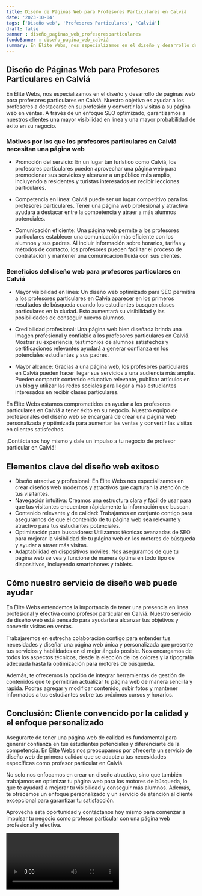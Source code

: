 ```yaml
---
title: Diseño de Páginas Web para Profesores Particulares en Calviá
date: '2023-10-04'
tags: ['Diseño web', 'Profesores Particulares', 'Calviá']
draft: false
banner : diseño_paginas_web_profesoresparticulares
fondoBanner : diseño_pagina_web_calviá
summary: En Élite Webs, nos especializamos en el diseño y desarrollo de páginas web para profesores particulares en Calviá. Nuestro objetivo es ayudar a los profesores a destacarse en su profesión y convertir las visitas a su página web en ventas. A través de un enfoque SEO optimizado, garantizamos a nuestros clientes una mayor visibilidad en línea y una mayor probabilidad de éxito en su negocio.
---
```


## **Diseño de Páginas Web para Profesores Particulares en Calviá**

En Élite Webs, nos especializamos en el diseño y desarrollo de páginas web para profesores particulares en Calviá. Nuestro objetivo es ayudar a los profesores a destacarse en su profesión y convertir las visitas a su página web en ventas. A través de un enfoque SEO optimizado, garantizamos a nuestros clientes una mayor visibilidad en línea y una mayor probabilidad de éxito en su negocio.

### **Motivos por los que los profesores particulares en Calviá necesitan una página web**

- Promoción del servicio: En un lugar tan turístico como Calviá, los profesores particulares pueden aprovechar una página web para promocionar sus servicios y alcanzar a un público más amplio, incluyendo a residentes y turistas interesados en recibir lecciones particulares. 

- Competencia en línea: Calviá puede ser un lugar competitivo para los profesores particulares. Tener una página web profesional y atractiva ayudará a destacar entre la competencia y atraer a más alumnos potenciales.

- Comunicación eficiente: Una página web permite a los profesores particulares establecer una comunicación más eficiente con los alumnos y sus padres. Al incluir información sobre horarios, tarifas y métodos de contacto, los profesores pueden facilitar el proceso de contratación y mantener una comunicación fluida con sus clientes.

### **Beneficios del diseño web para profesores particulares en Calviá**

- Mayor visibilidad en línea: Un diseño web optimizado para SEO permitirá a los profesores particulares en Calviá aparecer en los primeros resultados de búsqueda cuando los estudiantes busquen clases particulares en la ciudad. Esto aumentará su visibilidad y las posibilidades de conseguir nuevos alumnos.

- Credibilidad profesional: Una página web bien diseñada brinda una imagen profesional y confiable a los profesores particulares en Calviá. Mostrar su experiencia, testimonios de alumnos satisfechos y certificaciones relevantes ayudará a generar confianza en los potenciales estudiantes y sus padres.

- Mayor alcance: Gracias a una página web, los profesores particulares en Calviá pueden hacer llegar sus servicios a una audiencia más amplia. Pueden compartir contenido educativo relevante, publicar artículos en un blog y utilizar las redes sociales para llegar a más estudiantes interesados en recibir clases particulares.

En Élite Webs estamos comprometidos en ayudar a los profesores particulares en Calviá a tener éxito en su negocio. Nuestro equipo de profesionales del diseño web se encargará de crear una página web personalizada y optimizada para aumentar las ventas y convertir las visitas en clientes satisfechos.

¡Contáctanos hoy mismo y dale un impulso a tu negocio de profesor particular en Calviá!

<GifSeo />

<Cta />

## Elementos clave del diseño web exitoso

- Diseño atractivo y profesional: En Élite Webs nos especializamos en crear diseños web modernos y atractivos que capturan la atención de tus visitantes.
- Navegación intuitiva: Creamos una estructura clara y fácil de usar para que tus visitantes encuentren rápidamente la información que buscan.
- Contenido relevante y de calidad: Trabajamos en conjunto contigo para asegurarnos de que el contenido de tu página web sea relevante y atractivo para tus estudiantes potenciales.
- Optimización para buscadores: Utilizamos técnicas avanzadas de SEO para mejorar la visibilidad de tu página web en los motores de búsqueda y ayudar a atraer más visitas.
- Adaptabilidad en dispositivos móviles: Nos aseguramos de que tu página web se vea y funcione de manera óptima en todo tipo de dispositivos, incluyendo smartphones y tablets.

## Cómo nuestro servicio de diseño web puede ayudar

En Élite Webs entendemos la importancia de tener una presencia en línea profesional y efectiva como profesor particular en Calviá. Nuestro servicio de diseño web está pensado para ayudarte a alcanzar tus objetivos y convertir visitas en ventas.

Trabajaremos en estrecha colaboración contigo para entender tus necesidades y diseñar una página web única y personalizada que presente tus servicios y habilidades en el mejor ángulo posible. Nos encargamos de todos los aspectos técnicos, desde la elección de los colores y la tipografía adecuada hasta la optimización para motores de búsqueda.

Además, te ofrecemos la opción de integrar herramientas de gestión de contenidos que te permitirán actualizar tu página web de manera sencilla y rápida. Podrás agregar y modificar contenido, subir fotos y mantener informados a tus estudiantes sobre tus próximos cursos y horarios.

## Conclusión: Cliente convencido por la calidad y el enfoque personalizado

Asegurarte de tener una página web de calidad es fundamental para generar confianza en tus estudiantes potenciales y diferenciarte de la competencia. En Élite Webs nos preocupamos por ofrecerte un servicio de diseño web de primera calidad que se adapte a tus necesidades específicas como profesor particular en Calviá.

No solo nos enfocamos en crear un diseño atractivo, sino que también trabajamos en optimizar tu página web para los motores de búsqueda, lo que te ayudará a mejorar tu visibilidad y conseguir más alumnos. Además, te ofrecemos un enfoque personalizado y un servicio de atención al cliente excepcional para garantizar tu satisfacción.

Aprovecha esta oportunidad y contáctanos hoy mismo para comenzar a impulsar tu negocio como profesor particular con una página web profesional y efectiva.

<Video />

<CtaBot job='Profesores Particulares' city='Calviá'/>

<Gmaps query='Calviá+españa+maps' />
